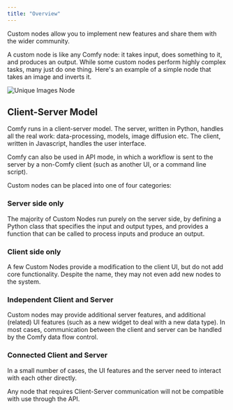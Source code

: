 ```yaml
---
title: "Overview"
---
```


Custom nodes allow you to implement new features and share them with the wider community. 

A custom node is like any Comfy node: it takes input, does something to it, and produces an output. 
While some custom nodes perform highly complex tasks, many just do one thing. Here's an example of a 
simple node that takes an image and inverts it.

![Unique Images Node](/images/invert_image_node.png)


## Client-Server Model

Comfy runs in a client-server model. The server, written in Python, handles all the real work: data-processing, models, image diffusion etc. The client, written in Javascript, handles the user interface. 

Comfy can also be used in API mode, in which a workflow is sent to the server by a non-Comfy client (such as another UI, or a command line script).

Custom nodes can be placed into one of four categories:

### Server side only

The majority of Custom Nodes run purely on the server side, by defining a Python class that specifies the input and output types, and provides a function that can be called to process inputs and produce an output.

### Client side only

A few Custom Nodes provide a modification to the client UI, but do not add core functionality. Despite the name, they may not even add new nodes to the system.

### Independent Client and Server

Custom nodes may provide additional server features, and additional (related) UI features (such as a new widget to deal with a new data type). In most cases, communication between the client and server can be handled by the Comfy data flow control.

### Connected Client and Server

In a small number of cases, the UI features and the server need to interact with each other directly. 

<Warning>Any node that requires Client-Server communication will not be compatible with use through the API.</Warning>
